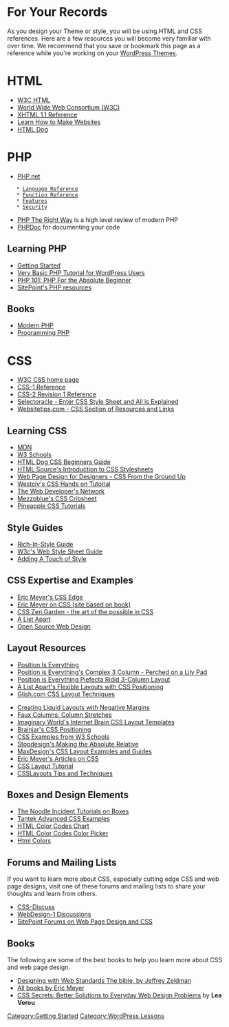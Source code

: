{{Languages|
{{en|Know_Your_Sources}}
{{ja|Know_Your_Sources}}
}}

=For Your Records=
As you design your Theme or style, you will be using HTML and CSS references.  Here are a few resources you will become very familiar with over time. We recommend that you save or bookmark this page as a reference while you're working on your [[Theme Development|WordPress Themes]].

=HTML=
* [http://www.w3.org/html/ W3C HTML]
* [http://www.w3.org/ World Wide Web Consortium (W3C)]
* [http://www.w3.org/TR/xhtml11/ XHTML 1.1 Reference]
* [https://developer.mozilla.org/en-US/learn Learn How to Make Websites]
* [http://www.htmldog.com/ HTML Dog]

=PHP=
* [http://www.php.net/ PHP.net]
    * [http://php.net/manual/en/langref.php Language Reference]
    * [http://php.net/manual/en/funcref.php Function Reference]
    * [http://php.net/manual/en/features.php Features]
    * [http://php.net/manual/en/security.php Security]
* [http://www.phptherightway.com/ PHP The Right Way] is a high level review of modern PHP
* [https://www.phpdoc.org/docs/latest/index.html PHPDoc] for documenting your code

==Learning PHP==
* [http://php.net/manual/en/getting-started.php Getting Started]
* [http://adambrown.info/b/widgets/easy-php-tutorial-for-wordpress-users/ Very Basic PHP Tutorial for WordPress Users]
* [http://devzone.zend.com/6/php-101-php-for-the-absolute-beginner/ PHP 101: PHP For the Absolute Beginner]
* [https://www.sitepoint.com/php/ SitePoint's PHP resources]

==Books==
* [https://www.amazon.com/Modern-PHP-Features-Good-Practices/dp/1491905018/ref=sr_1_3 Modern PHP]
* [https://www.amazon.com/Programming-PHP-Tatroe/dp/1449392776/ref=sr_1_12 Programming PHP]

=CSS=
* [http://www.w3.org/Style/CSS/ W3C CSS home page]
* [http://www.w3.org/TR/REC-CSS1 CSS-1 Reference]
* [http://www.w3.org/TR/REC-CSS2 CSS-2 Revision 1 Reference]
* [http://gallery.theopalgroup.com/selectoracle/ Selectoracle - Enter CSS Style Sheet and All is Explained]
* [http://www.websitetips.com/css/index.shtml Websitetips.com - CSS Section of Resources and Links]

==Learning CSS==
* [https://developer.mozilla.org/en-US/docs/CSS MDN]
* [http://www.w3schools.com/ W3 Schools]
* [http://www.htmldog.com/guides/cssbeginner/ HTML Dog CSS Beginners Guide]
* [http://www.yourhtmlsource.com/stylesheets/introduction.html HTML Source's Introduction to CSS Stylesheets]
* [http://www.wpdfd.com/editorial/basics/index.html Web Page Design for Designers - CSS From the Ground Up]
* [http://www.westciv.com/style_master/academy/hands_on_tutorial/ Westciv's CSS Hands on Tutorial]
* [http://www.alvit.de/handbook/ The Web Developer's Network]
* [http://www.mezzoblue.com/css/cribsheet/ Mezzoblue's CSS Cribsheet]
* [http://pineapple.io/resources/tagged/css?type=tutorials&sort=all_time Pineapple CSS Tutorials]

==Style Guides==
* [http://www.richinstyle.com/ Rich-In-Style Guide]
* [http://www.w3.org/Style/ W3c's Web Style Sheet Guide]
* [http://www.w3.org/MarkUp/Guide/Style Adding A Touch of Style]

==CSS Expertise and Examples==
* [http://www.meyerweb.com/eric/css/ Eric Meyer's CSS Edge]
* [http://www.ericmeyeroncss.com/ Eric Meyer on CSS (site based on book)]
* [http://www.csszengarden.com/ CSS Zen Garden - the art of the possible in CSS]
* [http://www.alistapart.com/ A List Apart]
* [http://www.oswd.co Open Source Web Design]

==Layout Resources==
* [http://www.positioniseverything.net Position Is Everything]
* [http://www.positioniseverything.net/guests/3colcomplex.html Position is Everything's Complex 3 Column - Perched on a Lily Pad]
* [http://www.positioniseverything.net/piefecta-rigid.html Position is Everything Piefecta Ridid 3-Column Layout]
* [http://www.alistapart.com/articles/flexiblelayouts/ A List Apart's Flexible Layouts with CSS Positioning]
* [http://glish.com/css/ Glish.com CSS Layout Techniques]

* [http://www.alistapart.com/articles/negativemargins/ Creating Liquid Layouts with Negative Margins]
* [http://www.alistapart.com/articles/fauxcolumns/ Faux Columns: Column Stretches]
* [http://imaginaryworld.net/layouts/ Imaginary World's Internet Brain CSS Layout Templates]
* [http://www.brainjar.com/css/positioning/default.asp Brainjar's CSS Positioning]
* [http://www.w3schools.com/css/css_examples.asp CSS Examples from W3 Schools]
* [http://www.stopdesign.com/articles/absolute/ Stopdesign's Making the Absolute Relative]
* [http://css.maxdesign.com.au/ MaxDesign's CSS Layout Examples and Guides]
* [http://www.meyerweb.com/eric/css/ Eric Meyer's Articles on CSS]
* [http://www.yourhtmlsource.com/stylesheets/csslayout.html CSS Layout Tutorial]
* [http://css-discuss.incutio.com/?page=CssLayouts CSSLayouts Tips and Techniques]

==Boxes and Design Elements==
* [http://www.thenoodleincident.com/tutorials/box_lesson/boxes.html The Noodle Incident Tutorials on Boxes]
* [http://tantek.com/CSS/Examples/ Tantek Advanced CSS Examples]
* [http://html-color-codes.com/ HTML Color Codes Chart]
* [http://html-color-codes.info/ HTML Color Codes Color Picker]
* [https://htmlcolors.com/ Html Colors]

== Forums and Mailing Lists ==

If you want to learn more about CSS, especially cutting edge CSS and web page designs, visit one of these forums and mailing lists to share your thoughts and learn from others.

* [http://www.css-discuss.org/ CSS-Discuss]
* [http://webdesign-l.com/ WebDesign-1 Discussions]
* [http://www.sitepoint.com/forums/forumdisplay.php?f=1 SitePoint Forums on Web Page Design and CSS]

== Books ==

The following are some of the best books to help you learn more about CSS and web page design.

* [http://zeldman.com/dwws/ Designing with Web Standards The bible, by Jeffrey Zeldman]
* [http://meyerweb.com/eric/writing.html All books by Eric Meyer]
* [https://www.amazon.com/CSS-Secrets-Solutions-Everyday-Problems/dp/1449372635/ref=sr_1_1 CSS Secrets: Better Solutions to Everyday Web Design Problems] by '''Lea Verou'''


[[Category:Getting Started]]
[[Category:WordPress Lessons]]